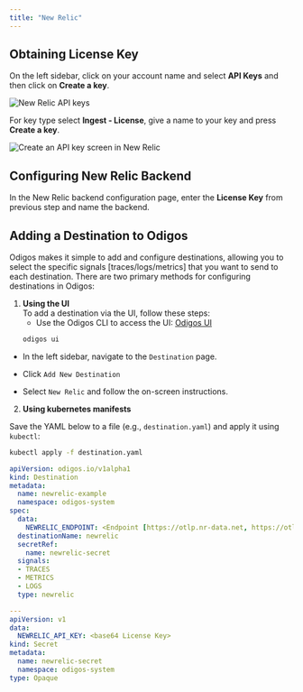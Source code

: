 ```yaml
---
title: "New Relic"
---
```


## Obtaining License Key

On the left sidebar, click on your account name and select **API Keys** and then click on **Create a key**.

<Frame>
    <img src="/backends/images/newrelic1.png" alt="New Relic API keys" />
</Frame>

For key type select **Ingest - License**, give a name to your key and press **Create a key**.

<Frame>
    <img src="/backends/images/newrelic2.png" alt="Create an API key screen in New Relic" />
</Frame>

## Configuring New Relic Backend

In the New Relic backend configuration page, enter the **License Key** from previous step and name the backend.


## Adding a Destination to Odigos

Odigos makes it simple to add and configure destinations, allowing you to select the specific signals [traces/logs/metrics] that you want to send to each destination. There are two primary methods for configuring destinations in Odigos:

1. **Using the UI**  
   To add a destination via the UI, follow these steps:
   - Use the Odigos CLI to access the UI: [Odigos UI](https://docs.odigos.io/cli/odigos_ui)
   ```bash
   odigos ui
    ```
- In the left sidebar, navigate to the `Destination` page.

- Click `Add New Destination`

- Select `New Relic` and follow the on-screen instructions.



2. **Using kubernetes manifests**

Save the YAML below to a file (e.g., `destination.yaml`) and apply it using `kubectl`:

```bash
kubectl apply -f destination.yaml
```


```yaml
apiVersion: odigos.io/v1alpha1
kind: Destination
metadata:
  name: newrelic-example
  namespace: odigos-system
spec:
  data:
    NEWRELIC_ENDPOINT: <Endpoint [https://otlp.nr-data.net, https://otlp.eu01.nr-data.net]>
  destinationName: newrelic
  secretRef:
    name: newrelic-secret
  signals:
  - TRACES
  - METRICS
  - LOGS
  type: newrelic

---
apiVersion: v1
data:
  NEWRELIC_API_KEY: <base64 License Key>
kind: Secret
metadata:
  name: newrelic-secret
  namespace: odigos-system
type: Opaque
```